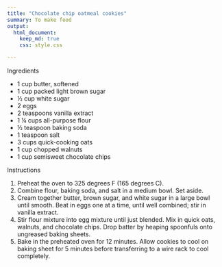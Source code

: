 ```yaml
---
title: "Chocolate chip oatmeal cookies"
summary: To make food
output:
  html_document:
    keep_md: true
    css: style.css

---
```



Ingredients

- 1 cup butter, softened
- 1 cup packed light brown sugar
- ½ cup white sugar
- 2 eggs
- 2 teaspoons vanilla extract
- 1 ¼ cups all-purpose flour
- ½ teaspoon baking soda
- 1 teaspoon salt
- 3 cups quick-cooking oats
- 1 cup chopped walnuts
- 1 cup semisweet chocolate chips




Instructions
 
@. Preheat the oven to 325 degrees F (165 degrees C).
@. Combine flour, baking soda, and salt in a medium bowl. Set aside.
@. Cream together butter, brown sugar, and white sugar in a large bowl until smooth. Beat in eggs one at a time, until well combined; stir in vanilla extract.
@. Stir flour mixture into egg mixture until just blended. Mix in quick oats, walnuts, and chocolate chips. Drop batter by heaping spoonfuls onto ungreased baking sheets.
@. Bake in the preheated oven for 12 minutes. Allow cookies to cool on baking sheet for 5 minutes before transferring to a wire rack to cool completely.